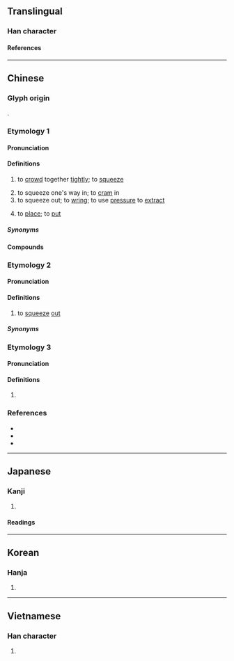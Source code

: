 {{also|挤}}
{{character info}}
==Translingual==

===Han character===
{{Han char|rn=64|rad=手|as=14|sn=17|four=50023|canj=QYX|ids=⿰扌齊}}

====References====
{{Han ref|kx=0459.230|dkj=12848|dj=0808.160|hdz=31976.010|uh=64E0}}

----

==Chinese==

===Glyph origin===
{{Han etym}}
{{Han compound|手|alt1=扌|齊|ls=psc|c1=s|t1=hand|c2=p}}.

===Etymology 1===
{{zh-forms|s=挤|alt=㨈,𡬚}}

====Pronunciation====
{{zh-pron
|m=jǐ
|ma=zh-jǐ.ogg
|m-s=ji1
|c=zai1
|h=pfs=
|md=
|mn=ml:ché
|mn-t=zin3/zi3
|w=2ji
|mc=y
|oc=y
|cat=v
}}

====Definitions====
{{zh-hanzi}}

# to [[crowd]] together [[tightly]]; to [[squeeze]]
#: {{zh-x|擠 得{de} 像 沙丁魚|'''pack'''ed like sardines}}
# to squeeze one's way in; to [[cram]] in
# to squeeze out; to [[wring]]; to use [[pressure]] to [[extract]]
# {{lb|zh|Cantonese}} to [[place]]; to [[put]]

=====Synonyms=====
{{zh-dial}}
{{zh-dial|放}}

====Compounds====
{{zh-der|你推我擠|擠手捏腳|擠滿|擠眼弄眉|擁擠|擠兌|推擠|挨擠|擠抑|擠訛頭|擠壓|擠眉溜眼|擠眉弄眼|擠對|擠陷|排擠|擠乳機|擠撮|擠成一團|擠提|擠爆}}

===Etymology 2===
{{zh-forms|s=挤|alt=績}}

====Pronunciation====
{{zh-pron
|mn=xm,tw:chek/qz:chiak/zz:jek
|cat=v
}}

====Definitions====
{{zh-hanzi}}

# {{lb|zh|Hokkien}} to [[squeeze]] [[out]]

=====Synonyms=====
{{zh-dial}}

===Etymology 3===
{{zh-forms|s=挤}}

====Pronunciation====
{{zh-pron
|mn=xm,qz,tp:khoeh/zz,kh:kheh
|cat=v
}}

====Definitions====
{{zh-hanzi}}

# {{lb|zh|Hokkien}} {{zh-alt-form|𤲍}}

===References===
* {{R:yue:Hanzi}}
* {{R:twedu|A01692}}
* {{thcwd|12176}}

{{zh-cat|Beginning}}

----

==Japanese==

===Kanji===
{{ja-kanji|grade=|rs=手14}}

# {{rfdef|ja|sort=手14}}

====Readings====
{{ja-readings
|goon=さい
|kanon=せい
|kun=お-す
}}

----

==Korean==

===Hanja===
{{ko-hanja|제}}

# {{rfdef|ko|sort=手14}}

----

==Vietnamese==

===Han character===
{{vi-readings|rs=手14|reading=[[tê]], [[tể]], [[tễ]]}}

# {{rfdef|vi|sort=手14}}

{{cln|vi|Han tu}}